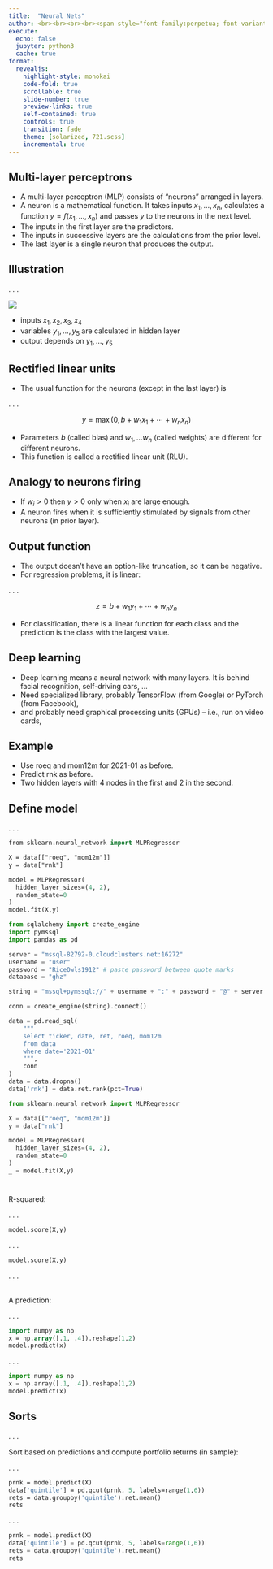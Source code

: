 ```yaml
---
title:  "Neural Nets"
author: <br><br><br><br><span style="font-family:perpetua; font-variant:small-caps; color:#404040;">Kerry Back</span><br><br><img src="RiceBusiness-transparent-logo-sm.png"  height=80>
execute:
  echo: false
  jupyter: python3
  cache: true
format: 
  revealjs:
    highlight-style: monokai
    code-fold: true
    scrollable: true
    slide-number: true
    preview-links: true
    self-contained: true
    controls: true
    transition: fade
    theme: [solarized, 721.scss]
    incremental: true
---
```


## Multi-layer perceptrons

* A multi-layer perceptron (MLP) consists of "neurons" arranged in layers.
* A neuron is a mathematical function.  It takes inputs $x_1, \ldots, x_n$, calculates a function $y=f(x_1, \ldots, x_n)$ and passes $y$ to the neurons in the next level.
* The inputs in the first layer are the predictors.
* The inputs in successive layers are the calculations from the prior level. 
* The last layer is a single neuron that produces the output.

## Illustration

. . .

::: {layout="[70, 30]"}

![](neuralnet.png)

* inputs $x_1, x_2, x_3, x_4$
* variables $y_1, \ldots, y_5$  are calculated in hidden layer
* output depends on $y_1, \ldots, y_5$

:::







## Rectified linear units

- The usual function for the neurons (except in the last layer) is 

. . .

$$ y = \max(0,b+w_1x_1 + \cdots + w_nx_n)$$

- Parameters $b$ (called bias) and $w_1, \ldots w_n$ (called weights) are different for different neurons. 
- This function is called a rectified linear unit (RLU).  


## Analogy to neurons firing

- If $w_i>0$ then $y>0$ only when $x_i$ are large enough. 
- A neuron  fires when it is sufficiently stimulated by signals from other neurons (in prior layer).

## Output function

- The output doesn't have an option-like truncation, so it can be negative.
- For regression problems, it is linear:

. . .

$$z = b+w_1y_1 + \cdots + w_ny_n$$ 

- For classification, there is a linear function for each class and the prediction is the class with the largest value.

## Deep learning

- Deep learning means a neural network with  many layers.  It is behind facial recognition, self-driving cars, ...
- Need specialized library, probably TensorFlow (from Google) or PyTorch (from Facebook), 
- and probably need graphical processing units (GPUs) -- i.e., run on video cards,


## Example

- Use roeq and mom12m for 2021-01 as before.
- Predict rnk as before.
- Two hidden layers with 4 nodes in the first and 2 in the second.

## Define model

. . .

```.p
from sklearn.neural_network import MLPRegressor

X = data[["roeq", "mom12m"]]
y = data["rnk"]

model = MLPRegressor(
  hidden_layer_sizes=(4, 2),
  random_state=0
)
model.fit(X,y)
```


```python
from sqlalchemy import create_engine
import pymssql
import pandas as pd

server = "mssql-82792-0.cloudclusters.net:16272"
username = "user"
password = "RiceOwls1912" # paste password between quote marks
database = "ghz"

string = "mssql+pymssql://" + username + ":" + password + "@" + server + "/" + database

conn = create_engine(string).connect()

data = pd.read_sql(
    """
    select ticker, date, ret, roeq, mom12m
    from data
    where date='2021-01'
    """, 
    conn
)
data = data.dropna()
data['rnk'] = data.ret.rank(pct=True)

from sklearn.neural_network import MLPRegressor

X = data[["roeq", "mom12m"]]
y = data["rnk"]

model = MLPRegressor(
  hidden_layer_sizes=(4, 2),
  random_state=0
)
_ = model.fit(X,y)
```

#

R-squared:

. . .

```p
model.score(X,y)
```

. . .

```python
model.score(X,y)
```

. . .

<br>
A prediction:

. . .

```p
import numpy as np
x = np.array([.1, .4]).reshape(1,2)
model.predict(x)
```

. . .

```python
import numpy as np
x = np.array([.1, .4]).reshape(1,2)
model.predict(x)
```

## Sorts

. . .

Sort based on predictions and compute portfolio returns (in sample):

. . .

```p
prnk = model.predict(X)
data['quintile'] = pd.qcut(prnk, 5, labels=range(1,6))
rets = data.groupby('quintile').ret.mean()
rets
```

. . .

```python
prnk = model.predict(X)
data['quintile'] = pd.qcut(prnk, 5, labels=range(1,6))
rets = data.groupby('quintile').ret.mean()
rets
```